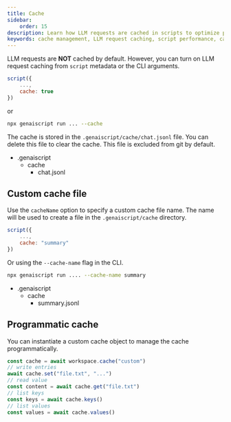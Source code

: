 ```yaml
---
title: Cache
sidebar:
    order: 15
description: Learn how LLM requests are cached in scripts to optimize performance and how to manage cache settings.
keywords: cache management, LLM request caching, script performance, cache file customization, cache disabling
---
```



LLM requests are **NOT** cached by default. However, you can turn on LLM request caching from `script` metadata or the CLI arguments.

```js "cache: true"
script({
    ...,
    cache: true
})
```

or

```sh "--cache"
npx genaiscript run ... --cache
```

The cache is stored in the `.genaiscript/cache/chat.jsonl` file. You can delete this file to clear the cache.
This file is excluded from git by default.

<FileTree>

- .genaiscript
    - cache
        - chat.jsonl

</FileTree>

## Custom cache file

Use the `cacheName` option to specify a custom cache file name.
The name will be used to create a file in the `.genaiscript/cache` directory.

```js
script({
    ...,
    cache: "summary"
})
```

Or using the `--cache-name` flag in the CLI.

```sh
npx genaiscript run .... --cache-name summary
```

<FileTree>

- .genaiscript
    - cache
        - summary.jsonl

</FileTree>

## Programmatic cache

You can instantiate a custom cache object to manage the cache programmatically.

```js
const cache = await workspace.cache("custom")
// write entries
await cache.set("file.txt", "...")
// read value
const content = await cache.get("file.txt")
// list keys
const keys = await cache.keys()
// list values
const values = await cache.values()
```
